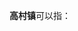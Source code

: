 {{disambig|cat=三字中国镇名消歧义}}
'''高村镇'''可以指：
{{PRC admin/disambig|36/09/22/104/000|37/10/81/103/000|41/06/22/101/000|43/12/26/106/000|44/53/23/101/000}}